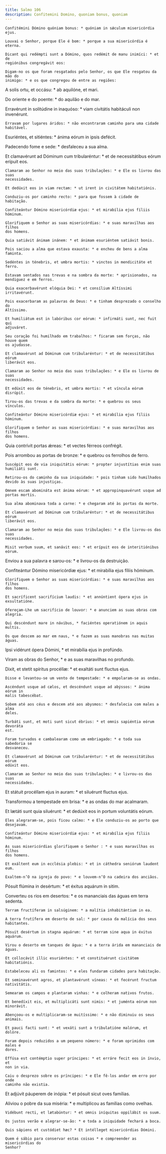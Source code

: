 ```yaml
---
title: Salmo 106
description: Confitemini Domino, quoniam bonus, quoniam
---
```


<div class="side-by-side not-content">

    Confitémini Dómino quóniam bonus: * quóniam in sǽculum misericórdia ejus.

    Louvai o Senhor, porque Ele é bom: * porque a sua misericórdia é eterna.

    Dicant qui redémpti sunt a Dómino, quos redémit de manu inimíci: * et de
    regiónibus congregávit eos:

    Digam-no os que foram resgatados pelo Senhor, os que Ele resgatou da mão do
    inimigo: * e os que congregou de entre as regiões:
  </span>

A solis ortu, et occásu: * ab aquilóne, et mari.

Do oriente e do poente: * do aquilão e do mar.

  <span>
    Erravérunt in solitúdine in inaquóso: * viam civitátis habitáculi non
    invenérunt.

    Erravam por lugares áridos: * não encontraram caminho para uma cidade
    habitável.
  </span>

Esuriéntes, et sitiéntes: * ánima eórum in ipsis defécit.

Padecendo fome e sede: * desfaleceu a sua alma.

  <span>
    Et clamavérunt ad Dóminum cum tribularéntur: * et de necessitátibus eórum
    erípuit eos.

    Clamaram ao Senhor no meio das suas tribulações: * e Ele os livrou das suas
    necessidades.

    Et dedúxit eos in viam rectam: * ut irent in civitátem habitatiónis.

    Conduziu-os por caminho recto: * para que fossem à cidade de habitação.

    Confiteántur Dómino misericórdiæ ejus: * et mirabília ejus fíliis hóminum.

    Glorifiquem o Senhor as suas misericórdias: * e suas maravilhas aos filhos
    dos homens.

    Quia satiávit ánimam inánem: * et ánimam esuriéntem satiávit bonis.

    Pois saciou a alma que estava exausta: * e encheu de bens a alma faminta.

    Sedéntes in ténebris, et umbra mortis: * vinctos in mendicitáte et ferro.

    Estavam sentados nas trevas e na sombra da morte: * aprisionados, na
    mendiguez e em ferros.

    Quia exacerbavérunt elóquia Dei: * et consílium Altíssimi irritavérunt.

    Pois exacerbaram as palavras de Deus: * e tinham desprezado o conselho do
    Altíssimo.

    Et humiliátum est in labóribus cor eórum: * infirmáti sunt, nec fuit qui
    adjuváret.

    Seu coração foi humilhado em trabalhos: * ficaram sem forças, não houve quem
    os ajudasse.

    Et clamavérunt ad Dóminum cum tribularéntur: * et de necessitátibus eórum
    liberávit eos.

    Clamaram ao Senhor no meio das suas tribulações: * e Ele os livrou de suas
    necessidades.

    Et edúxit eos de ténebris, et umbra mortis: * et víncula eórum disrúpit.

    Tirou-os das trevas e da sombra da morte: * e quebrou os seus vínculos.

    Confiteántur Dómino misericórdiæ ejus: * et mirabília ejus fíliis hóminum.

    Glorifiquem o Senhor as suas misericórdias: * e suas maravilhas aos filhos
    dos homens.
  </span>

Quia contrívit portas ǽreas: * et vectes férreos confrégit.

  <span>
    Pois arrombou as portas de bronze: * e quebrou os ferrolhos de ferro.

    Suscépit eos de via iniquitátis eórum: * propter injustítias enim suas
    humiliáti sunt.

    Retirou-os do caminho da sua iniquidade: * pois tinham sido humilhados
    devido às suas injustiças.

    Omnem escam abomináta est ánima eórum: * et appropinquavérunt usque ad
    portas mortis.

    Sua alma abominava toda a carne: * e chegaram até às portas da morte.

    Et clamavérunt ad Dóminum cum tribularéntur: * et de necessitátibus eórum
    liberávit eos.

    Clamaram ao Senhor no meio das suas tribulações: * e Ele livrou-os das suas
    necessidades.

    Misit verbum suum, et sanávit eos: * et erípuit eos de interitiónibus eórum.
  </span>

Enviou a sua palavra e sarou-os: * e livrou-os da destruição.

  <span>
    Confiteántur Dómino misericórdiæ ejus: * et mirabília ejus fíliis hóminum.

    Glorifiquem o Senhor as suas misericórdias: * e suas maravilhas aos filhos
    dos homens.

    Et sacríficent sacrifícium laudis: * et annúntient ópera ejus in
    exsultatióne.

    Ofereçam-Lhe um sacrifício de louvor: * e anunciem as suas obras com
    alegria.

    Qui descéndunt mare in návibus, * faciéntes operatiónem in aquis multis.

    Os que descem ao mar em naus, * e fazem as suas manobras nas muitas águas.
  </span>

Ipsi vidérunt ópera Dómini, * et mirabília ejus in profúndo.

Viram as obras do Senhor, * e as suas maravilhas no profundo.

  <span>
    Dixit, et stetit spíritus procéllæ: * et exaltáti sunt fluctus ejus.

    Disse e levantou-se um vento de tempestade: * e empolaram-se as ondas.

    Ascéndunt usque ad cælos, et descéndunt usque ad abýssos: * ánima eórum in
    malis tabescébat.

    Sobem até aos céus e descem até aos abysmos: * desfalecia com males a alma
    deles.

    Turbáti sunt, et moti sunt sicut ébrius: * et omnis sapiéntia eórum devoráta
    est.

    Foram turvados e cambalearam como um embriagado: * e toda sua sabedoria se
    desvaneceu.

    Et clamavérunt ad Dóminum cum tribularéntur: * et de necessitátibus eórum
    edúxit eos.

    Clamaram ao Senhor no meio das suas tribulações: * e livrou-os das suas
    necessidades.
  </span>

Et státuit procéllam ejus in auram: * et siluérunt fluctus ejus.

Transformou a tempestade em brisa: * e as ondas do mar acalmaram.

  <span>
    Et lætáti sunt quia siluérunt: * et dedúxit eos in portum voluntátis eórum.

    Eles alegraram-se, pois ficou calmo: * e Ele conduziu-os ao porto que
    desejavam.

    Confiteántur Dómino misericórdiæ ejus: * et mirabília ejus fíliis hóminum.

    As suas misericórdias glorifiquem o Senhor : * e suas maravilhas os filhos
    dos homens.

    Et exáltent eum in ecclésia plebis: * et in cáthedra seniórum laudent eum.

    Exaltem-n’O na igreja do povo: * e louvem-n’O na cadeira dos anciãos.
  </span>

Pósuit flúmina in desértum: * et éxitus aquárum in sitim.

  <span>
    Converteu os rios em desertos: * e os mananciais das águas em terra sedenta.

    Terram fructíferam in salsúginem: * a malítia inhabitántium in ea.

    A terra frutífera em deserto de sal: * por causa da malícia dos seus
    habitantes.

    Pósuit desértum in stagna aquárum: * et terram sine aqua in éxitus aquárum.

    Virou o deserto em tanques de água: * e a terra árida em mananciais de
    águas.

    Et collocávit illic esuriéntes: * et constituérunt civitátem habitatiónis.

    Estabeleceu ali os famintos: * e eles fundaram cidades para habitação.

    Et seminavérunt agros, et plantavérunt víneas: * et fecérunt fructum
    nativitátis.

    Semearam os campos e plantaram vinhas: * e colheram nativos frutos.

    Et benedíxit eis, et multiplicáti sunt nimis: * et juménta eórum non
    minorávit.

    Abençoou-os e multiplicaram-se muitíssimo: * e não diminuiu os seus animais.

    Et pauci facti sunt: * et vexáti sunt a tribulatióne malórum, et dolóre.

    Foram depois reduzidos a um pequeno número: * e foram oprimidos com males e
    dores.

    Effúsa est contémptio super príncipes: * et erráre fecit eos in ínvio, et
    non in via.

    Caiu o desprezo sobre os príncipes: * e Ele fê-los andar em erro por onde
    caminho não existia.
  </span>

Et adjúvit páuperem de inópia: * et pósuit sicut oves famílias.

  <span>
    Aliviou o pobre da sua miséria: * e multiplicou as famílias como ovelhas.

    Vidébunt recti, et lætabúntur: * et omnis iníquitas oppilábit os suum.

    Os justos verão e alegrar-se-ão: * e toda a iniquidade fechará a boca.

    Quis sápiens et custódiet hæc? * Et intélleget misericórdias Dómini.

    Quem é sábio para conservar estas coisas * e compreender as misericórdias do
    Senhor?

</div>
